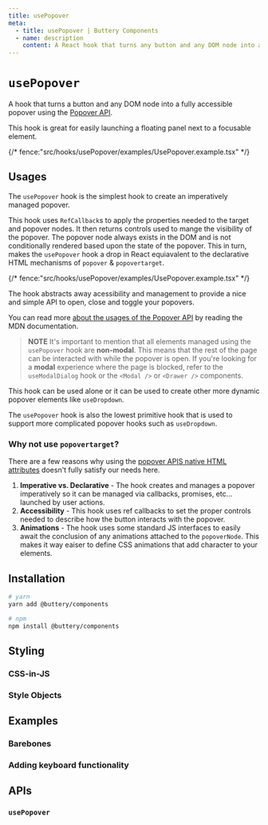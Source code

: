 ```yaml
---
title: usePopover
meta:
  - title: usePopover | Buttery Components
  - name: description
    content: A React hook that turns any button and any DOM node into a fully accessible popover using the Popover API.
---
```



# `usePopover`

A hook that turns a button and any DOM node into a fully accessible popover using the [Popover API](https://developer.mozilla.org/en-US/docs/Web/API/Popover_API).

This hook is great for easily launching a floating panel next to a focusable element.

{/* fence:"src/hooks/usePopover/examples/UsePopover.example.tsx" */}

## Usages

The `usePopover` hook is the simplest hook to create an imperatively managed popover.

This hook uses `RefCallback`s to apply the properties needed to the target and popover nodes. It then returns controls used to mange the visibility of the popover.
The popover node always exists in the DOM and is not conditionally rendered based upon the state of the popover. This in turn, makes the `usePopover` hook a
drop in React equiavalent to the declarative HTML mechanisms of `popover` & `popovertarget`.

{/* fence:"src/hooks/usePopover/examples/UsePopover.example.tsx" */}

The hook abstracts away acessibility and management to provide a nice and simple API to open, close and toggle your popovers.

You can read more [about the usages of the Popover API](https://developer.mozilla.org/en-US/docs/Web/API/Popover_API#concepts_and_usage) by reading
the MDN documentation.

> **NOTE** It's important to mention that all elements managed using the `usePopover` hook are **non-modal**. This means that
> the rest of the page can be interacted with while the popover is open. If you're looking for a **modal** experience where the page is blocked,
> refer to the `useModalDialog` hook or the `<Modal />` or `<Drawer />` components.

This hook can be used alone or it can be used to create other more dynamic popover elements like `useDropdown`.

The `usePopover` hook is also the lowest primitive hook that is used to support more complicated popover hooks such
as `useDropdown`.

### Why not use `popovertarget`?

There are a few reasons why using the [popover APIS native HTML attributes](https://developer.mozilla.org/en-US/docs/Web/API/Popover_API#html_attributes)
doesn't fully satisfy our needs here.

1. **Imperative vs. Declarative** - The hook creates and manages a popover imperatively so it can be managed via callbacks, promises, etc... launched by user actions.
1. **Accessibility** - This hook uses ref callbacks to set the proper controls needed to describe how the button interacts with the popover.
1. **Animations** - The hook uses some standard JS interfaces to easily await the conclusion of any animations attached to the `popoverNode`. This makes it way eaiser to define CSS animations that add character to your elements.

## Installation

```bash
# yarn
yarn add @buttery/components

# npm
npm install @buttery/components
```

## Styling

### CSS-in-JS

### Style Objects

## Examples

### Barebones

### Adding keyboard functionality

## APIs

### `usePopover`

